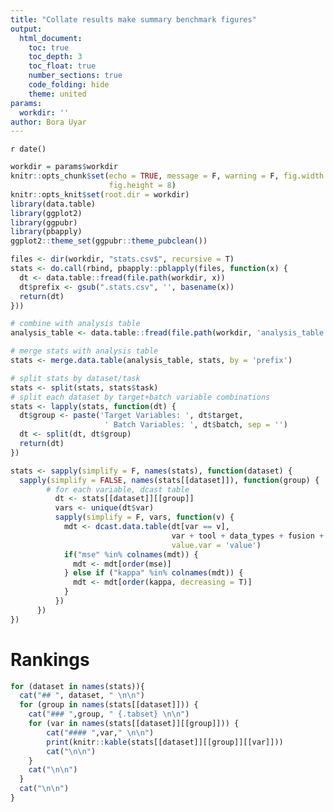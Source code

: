 ```yaml
---
title: "Collate results make summary benchmark figures"
output:
  html_document:
    toc: true
    toc_depth: 3
    toc_float: true
    number_sections: true
    code_folding: hide
    theme: united
params:
  workdir: '' 
author: Bora Uyar
---
```


`r date()`

```r
workdir = params$workdir 
knitr::opts_chunk$set(echo = TRUE, message = F, warning = F, fig.width = 10, 
                      fig.height = 8)
knitr::opts_knit$set(root.dir = workdir)
library(data.table)
library(ggplot2)
library(ggpubr)
library(pbapply)
ggplot2::theme_set(ggpubr::theme_pubclean())
```

```r
files <- dir(workdir, "stats.csv$", recursive = T)
stats <- do.call(rbind, pbapply::pblapply(files, function(x) {
  dt <- data.table::fread(file.path(workdir, x))
  dt$prefix <- gsub(".stats.csv", '', basename(x))
  return(dt)
}))

# combine with analysis table
analysis_table <- data.table::fread(file.path(workdir, 'analysis_table.csv'))[,-1]

# merge stats with analysis table
stats <- merge.data.table(analysis_table, stats, by = 'prefix')

# split stats by dataset/task
stats <- split(stats, stats$task)
# split each dataset by target+batch variable combinations 
stats <- lapply(stats, function(dt) {
  dt$group <- paste('Target Variables: ', dt$target, 
                     ' Batch Variables: ', dt$batch, sep = '')
  dt <- split(dt, dt$group)
  return(dt)
})

stats <- sapply(simplify = F, names(stats), function(dataset) {
  sapply(simplify = FALSE, names(stats[[dataset]]), function(group) {
        # for each variable, dcast table 
          dt <- stats[[dataset]][[group]]
          vars <- unique(dt$var)
          sapply(simplify = F, vars, function(v) {
            mdt <- dcast.data.table(dt[var == v], 
                                    var + tool + data_types + fusion + use_loss_weighting ~ metric, 
                                    value.var = 'value')
            if("mse" %in% colnames(mdt)) {
              mdt <- mdt[order(mse)]
            } else if ("kappa" %in% colnames(mdt)) {
              mdt <- mdt[order(kappa, decreasing = T)]
            }
          })
      })
})

```

# Rankings 

```r
for (dataset in names(stats)){
  cat("## ", dataset, " \n\n")
  for (group in names(stats[[dataset]])) {
    cat("### ",group, " {.tabset} \n\n")
    for (var in names(stats[[dataset]][[group]])) {
        cat("#### ",var," \n\n")
        print(knitr::kable(stats[[dataset]][[group]][[var]]))
        cat("\n\n")
    }
    cat("\n\n")
  }
  cat("\n\n")
}
```

